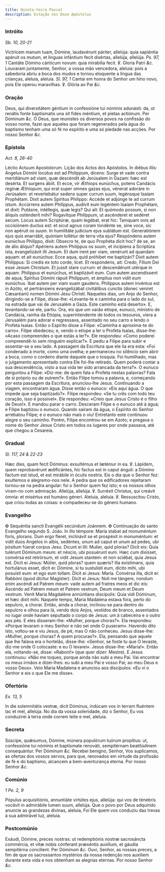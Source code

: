 ```yaml
---
title: Quinta-feira Pascal
description: Estação nos Doze Apóstolos
---
```


### Intróito

_Sb. 10, 20-21_

<div class="grid grid-cols-2 gap-5">
  <span class="text-justify">
    Victrícem manum tuam, Dómine, laudavérunt páriter, allelúja: quia sapiéntia
    apéruit os mutum, et linguas infántium fecit disértas, allelúja, allelúja.
    <em>Ps. 97, 1</em> Cantáte Dómino cánticum novum: quia mirabília fecit. ℣. Gloria
    Patri <em>&c.</em>
  </span>
  <span class="text-justify">
    Louvaram juntamente, Senhor, a vossa mão vencedora, aleluia: pois a
    sabedoria abriu a boca dos mudos e tornou eloquente a língua das crianças,
    aleluia, aleluia. <em>Sl. 97, 1</em> Cantai em honra do Senhor um hino novo,
    pois Ele operou maravilhas. ℣. Glória ao Pai <em>&c.</em>
  </span>
</div>

### Oração

<div class="grid grid-cols-2 gap-5">
  <span class="text-justify">
    Deus, qui diversitátem géntium in confessióne tui nóminis adunásti: da, ut
    renátis fonte baptísmatis una sit fides méntium, et píetas actiónum. Per
    Dóminum <em>&c.</em>
  </span>
  <span class="text-justify">
    Ó Deus, que reunistes os diversos povos na confissão do vosso nome, fazei
    que aqueles que foram regenerados pela água do baptismo tenham uma só fé no
    espírito e uma só piedade nas acções. Por nosso Senhor <em>&c.</em>
  </span>
</div>

### Epístola

_Act. 8, 26-40_

<div class="grid grid-cols-2 gap-5">
  <span class="text-justify">Léctio Actuum Apostolorum.</span>
  <span class="text-justify">Lição dos Actos dos Apóstolos.</span>
  <span class="text-justify">
    In diébus illis: Angelus Dómini locútus est ad Philíppum, dicens: Surge et
    vade contra meridiánum ad viam, quæ descéndit ab Jerúsalem in Gazam: hæc est
    desérta. Et surgens ábiit. Et ecce, vir Æthiops eunúchus, potens Candácis
    regínæ Æthíopum, qui erat super omnes gazas ejus, vénerat adoráre in
    Jerúsalem: et revertebátur sedens super currum suum, legénsque Isaíam
    Prophétam. Dixit autem Spíritus Philíppo: Accéde et adjúnge te ad currum
    istum. Accúrrens autem Philíppus, audívit eum legéntem Isaíam Prophétam, et
    dixit: Putásne, intéllegis, quæ legis? Qui ait: Et quómodo possum, si non
    áliquis osténderít mihi? Rogavítque Philíppum, ut ascénderet et sedéret
    secum. Locus autem Scriptúræ, quam legébat, erat hic: Tamquam ovis ad
    occisiónem ductus est: et sicut agnus coram tondénte se, sine voce, sic non
    apéruit os suum. In humilitáte judícium ejus sublátum est. Generatiónem ejus
    quis enarrábit, quóniam tollétur de terra vita ejus? Respóndens autem
    eunúchus Philíppo, dixit: Obsecro te, de quo Prophéta dicit hoc? de se, an
    de álio áliquo? Apériens autem Philíppus os suum, et incípiens a Scriptúra
    ista, evangelizávit illi Jesum. Et dum irent per viam, venérunt ad quandam
    aquam: et ait eunúchus: Ecce aqua, quid próhibet me baptizári? Dixit autem
    Philíppus: Si credis ex toto corde, licet. Et respóndens, ait: Credo, Fílium
    Dei esse Jesum Christum. Et jussit stare currum: et descendérunt utérque in
    aquam. Philíppus et eunúchus, et baptizávit eum. Cum autem ascendíssent de
    aqua, Spíritus Dómini rápuit Philippum, et ámplius non vidit eum eunúchus.
    Ibat autem per viam suam gaudens. Philíppus autem invéntus est in Azóto, et
    pertránsiens evangelizábat civitátibus cunctis (donec veniret Cæsaréam)
    nomen Dómini Jesu Christi.
  </span>
  <span class="text-justify">
    Naqueles dias, um Anjo do Senhor, dirigindo-se a Filipe, disse-lhe:
    «Levanta-te e caminha para o lado do sul, na estrada que vai de Jerusalém a
    Gaza. Este caminho está deserto». E, levantando-se ele, partiu. Ora, eis que
    um varão etíope, eunuco, ministro de Candácia, rainha da Etiópia,
    superintendente de todos os tesouros, viera a Jerusalém para adorar e
    regressava, assentado no seu carro e lendo o Profeta Isaías. Então o
    Espírito disse a Filipe: «Caminha e aproxima-te do carro». Filipe obedeceu;
    e, vendo o etíope a ler o Profeta Isaías, disse-lhe: «Acaso compreendes o
    que estás a ler?». Ele respondeu: «Como poderei compreendê-lo sem ninguém
    explicar?». E pediu a Filipe para subir e assentar-se a seu lado. A passagem
    da Escritura que ele lia era esta: «Foi condenado à morte, como uma ovelha;
    e permaneceu no silêncio sem abrir a boca, como o cordeiro diante daquele
    que o tosquia. Foi humilhado, mas o julgamento apresentado contra Ele
    foi-lhe retirado. Quem poderá contar a sua descendência, visto a sua vida
    ter sido arrancada da terra?». O eunuco perguntou a Filipe: «Diz-me: de quem
    fala o Profeta nestas palavras? Fala de si próprio ou de outrem?». Então
    Filipe tomou a palavra, e, começando por esta passagem da Escritura,
    anunciou-lhe Jesus. Continuando a viagem, encontraram água. Disse então o
    eunuco: «Eis aqui água. O que impede que seja baptizado?». Filipe respondeu:
    «Se tu crês com todo teu coração, isso é possível». Ele respondeu: «Creio
    que Jesus Cristo é o filho de Deus!». E mandou parar o carro. Desceram
    Filipe e o eunuco até à água; e Filipe baptizou o eunuco. Quando saíram da
    água, o Espírito do Senhor arrebatou Filipe; e o eunuco não mais o viu!
    Entretanto este continuou alegre o seu caminho. Porém, Filipe encontrou-se
    em Azoto; e pregava o nome do Senhor Jesus Cristo em todos os lugares por
    onde passava, até que chegou a Cesareia.
  </span>
</div>

### Gradual

_Sl. 117, 24 & 22-23_

<div class="grid grid-cols-2 gap-5">
  <span class="text-justify">
    Hæc dies, quam fecit Dóminus: exsultémus et lætémur in ea. ℣. Lápidem, quem
    reprobavérunt ædificántes, hic factus est in caput ánguli: a Dómino factum
    est istud, et est mirábile in óculis nostris.
  </span>
  <span class="text-justify">
    Eis o dia que o Senhor fez: exultemos e alegremo-nos nele. A pedra que os
    edificadores rejeitaram tornou-se na pedra angular: foi o Senhor quem fez
    isto; e os nossos olhos viram-no com admiração.
  </span>
  <span class="text-justify">
    Allelúja, allelúja. ℣. Surréxit Christus, qui creávit ómnia: et misértus est
    humáno géneri.
  </span>
  <span class="text-justify">
    Aleluia, aleluia. ℣. Ressuscitou Cristo, que criou todas as coisas: e
    compadeceu-se do género humano.
  </span>
</div>

### Evangelho

<div class="grid grid-cols-2 gap-5">
  <span class="text-justify">
    <span class="text-red-500">✠</span> Sequéntia sancti Evangélii secúndum
    Joánnem.
  </span>
  <span class="text-justify">
    <span class="text-red-500">✠</span> Continuação do santo Evangelho segundo
    S. João.
  </span>
  <span class="text-justify">
    In illo témpore: María stabat ad monuméntum foris, plorans. Dum ergo fleret,
    inclinávit se et prospéxit in monuméntum: et vidit duos Angelos in albis,
    sedéntes, unum ad caput et unum ad pedes, ubi pósitum fúerat corpus Jesu.
    Dicunt ei illi: Mulier, quid ploras? Dicit eis: Quia tulérunt Dóminum meum:
    et néscio, ubi posuérunt eum. Hæc cum dixísset, convérsa est retrórsum, et
    vidit Jesum stantem: et non sciébat, quia Jesus est. Dicit ei Jesus: Múlier,
    quid ploras? quem quæris? Illa exístimans, quia hortulánus esset, dicit ei:
    Dómine, si tu sustulísti eum, dícito mihi, ubi posuísti eum: et ego eum
    tollam. Dicit ei Jesus: María. Convérsa illa, dicit ei: Rabbóni (quod
    dícitur Magíster). Dicit ei Jesus: Noli me tángere, nondum enim ascéndi ad
    Patrem meum: vade autem ad fratres meos et dic eis: Ascéndo ad Patrem meum
    et Patrem vestrum, Deum meum et Deum vestrum. Venit María Magdaléne
    annúntians discípulis: Quia vidi Dóminum, et hæc dixit mihi.
  </span>
  <span class="text-justify">
    Naquele tempo, Maria Madalena estava fora, perto do sepulcro, a chorar.
    Então, ainda a chorar, inclinou-se para dentro do sepulcro e olhou para lá,
    vendo dois Anjos, vestidos de branco, assentados no lugar onde haviam
    sepultado o corpo de Jesus: um à cabeceira e o outro aos pés. E eles
    disseram-lhe: «Mulher, porque choras?». Ela respondeu: «Porque levaram o meu
    Senhor e não sei onde O puseram». Havendo dito isto, voltou-se e viu Jesus,
    de pé, mas O não conheceu. Jesus disse-lhe: «Mulher, porque choras? A quem
    procuras?». Ela, pensando que aquele que lhe falava era o hortelão,
    disse-lhe: «Senhor, se foste tu que O levaste, diz-me onde O colocaste: e eu
    O levarei». Jesus disse-lhe: «Maria!». Então ela, voltando-se, disse:
    «Raboni!» (que quer dizer: Mestre). E Jesus continuou: «Não me toques,
    porque ainda não subi a meu Pai. Vai encontrar os meus irmãos e dizei-lhes:
    eu subi a meu Pai e vosso Pai; ao meu Deus e vosso Deus». Veio Maria
    Madalena e anunciou aos discípulos: «Eu vi o Senhor e eis o que Ele me
    disse».
  </span>
</div>

### Ofertório

_Ex. 13, 5_

<div class="grid grid-cols-2 gap-5">
  <span class="text-justify">
    In die solemnitátis vestræ, dicit Dóminus, indúcam vos in terram fluéntem
    lac et mel, allelúja.
  </span>
  <span class="text-justify">
    No dia da vossa solenidade, diz o Senhor, Eu vos conduzirei à terra onde
    correm leite e mel, aleluia.
  </span>
</div>

### Secreta

<div class="grid grid-cols-2 gap-5">
  <span class="text-justify">
    Súscipe, quǽsumus, Dómine, múnera populórum tuórum propítius: ut,
    confessióne tui nóminis et baptísmate renováti, sempitérnam beatitúdinem
    consequántur. Per Dóminum <em>&c.</em>
  </span>
  <span class="text-justify">
    Recebei benigno, Senhor, Vos suplicamos, as ofertas dos vossos servos, para
    que, renovados em virtude da profissão de fé e do baptismo, alcancem a
    bem-aventurança eterna. Por nosso Senhor <em>&c.</em>
  </span>
</div>

### Comúnio

_1 Pe. 2, 9_

<div class="grid grid-cols-2 gap-5">
  <span class="text-justify">
    Pópulus acquisitiónis, annuntiáte virtútes ejus, allelúja: qui vos de
    ténebris vocávit in admirábile lumen suum, allelúja.
  </span>
  <span class="text-justify">
    Que o povo por Deus adquirido anuncie as grandezas divinas, aleluia, Foi Ele
    quem vos conduziu das trevas à sua admirável luz, aleluia.
  </span>
</div>

### Postcomúnio

<div class="grid grid-cols-2 gap-5">
  <span class="text-justify">
    Exáudi, Dómine, preces nostras: ut redemptiónis nostræ sacrosáncta
    commércia, et vitæ nobis cónferant præséntis auxílium, et gáudia sempitérna
    concílient. Per Dóminum <em>&c.</em>
  </span>
  <span class="text-justify">
    Ouvi, Senhor, as nossas preces, a fim de que os sacrossantos mystérios da
    nossa redenção nos auxiliem durante esta vida e nos obtenham as alegrias
    eternas. Por nosso Senhor <em>&c.</em>
  </span>
</div>
